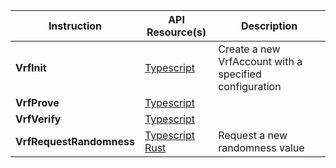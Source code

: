 
<table>
  <thead>
    <tr>
      <th>Instruction</th>
      <th>API Resource(s)</th>
      <th>Description</th>
    </tr>
  </thead>
  <tbody>
    <tr>
      <td>
        <b>VrfInit</b>
      </td>
      <td>
        <a
          className="nowrap"
          href="/api/switchboardv2-api/classes/VrfAccount#create"
        >
          <SiTypescript className="devicons__nowrap" /> Typescript
        </a>
      </td>
      <td>
        <Typography>
          Create a new VrfAccount with a specified configuration
        </Typography>
      </td>
    </tr>
    <tr>
      <td>
        <b>VrfProve</b>
      </td>
      <td>
        <a
          className="nowrap"
          href="/api/switchboardv2-api/classes/VrfAccount#prove"
        >
          <SiTypescript className="devicons__nowrap" /> Typescript
        </a>
      </td>
      <td>
        <Typography></Typography>
      </td>
    </tr>
    <tr>
      <td>
        <b>VrfVerify</b>
      </td>
      <td>
        <a
          className="nowrap"
          href="/api/switchboardv2-api/classes/VrfAccount#verify"
        >
          <SiTypescript className="devicons__nowrap" /> Typescript
        </a>
      </td>
      <td>
        <Typography></Typography>
      </td>
    </tr>
    <tr>
      <td>
        <b>VrfRequestRandomness</b>
      </td>
      <td>
        <a
          className="nowrap"
          href="/api/switchboardv2-api/classes/VrfAccount#requestrandomness"
        >
          <SiTypescript className="devicons__nowrap" /> Typescript
        </a>
        <br />
        <a
          className="nowrap"
          href="https://docs.rs/switchboard-v2/latest/switchboard_v2/vrf/struct.VrfRequestRandomness.html"
          target="_blank"
        >
          <SiRust className="devicons__nowrap" /> Rust
        </a>
      </td>
      <td>
        <Typography>Request a new randomness value</Typography>
      </td>
    </tr>
  </tbody>
</table>
